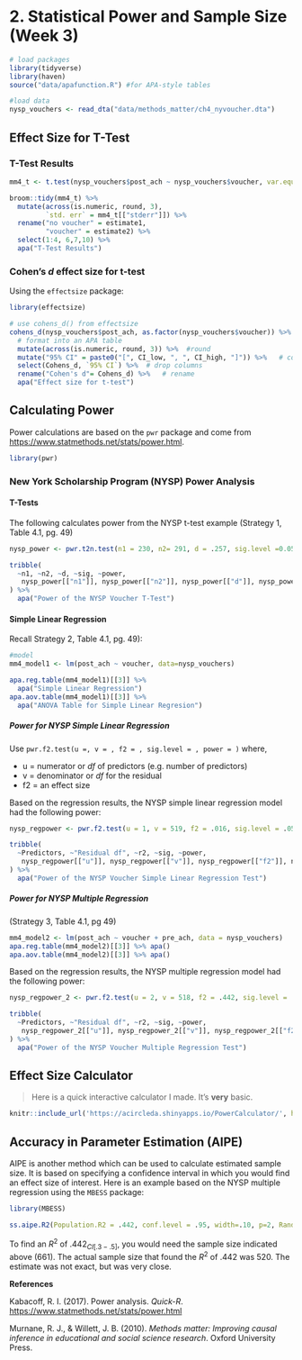 # 2. Statistical Power and Sample Size (Week 3)

```r
# load packages
library(tidyverse)
library(haven)
source("data/apafunction.R") #for APA-style tables

#load data
nysp_vouchers <- read_dta("data/methods_matter/ch4_nyvoucher.dta")
```


## Effect Size for T-Test

### T-Test Results

```r
mm4_t <- t.test(nysp_vouchers$post_ach ~ nysp_vouchers$voucher, var.equal = T)
```
```r
broom::tidy(mm4_t) %>%
  mutate(across(is.numeric, round, 3),
         `std. err` = mm4_t[["stderr"]]) %>%
  rename("no voucher" = estimate1,
         "voucher" = estimate2) %>%
  select(1:4, 6,7,10) %>%
  apa("T-Test Results")
```

### Cohen's *d* effect size for t-test

Using the `effectsize` package:

```r
library(effectsize)

# use cohens_d() from effectsize
cohens_d(nysp_vouchers$post_ach, as.factor(nysp_vouchers$voucher)) %>%
  # format into an APA table
  mutate(across(is.numeric, round, 3)) %>%  #round
  mutate("95% CI" = paste0("[", CI_low, ", ", CI_high, "]")) %>%   # combine
  select(Cohens_d, `95% CI`) %>%  # drop columns
  rename("Cohen's d"= Cohens_d) %>%   # rename
  apa("Effect size for t-test")
```

## Calculating Power

Power calculations are based on the `pwr` package and come from [https://www.statmethods.net/stats/power.html](https://www.statmethods.net/stats/power.html).

```r
library(pwr)
```

### New York Scholarship Program (NYSP) Power Analysis

#### T-Tests

The following calculates power from the NYSP t-test example (Strategy 1, Table 4.1, pg. 49)


```r
nysp_power <- pwr.t2n.test(n1 = 230, n2= 291, d = .257, sig.level =0.05, power = )
```
```r
tribble(
  ~n1, ~n2, ~d, ~sig, ~power,
   nysp_power[["n1"]], nysp_power[["n2"]], nysp_power[["d"]], nysp_power[["sig.level"]], nysp_power[["power"]]
) %>%
  apa("Power of the NYSP Voucher T-Test")

```

#### Simple Linear Regression

Recall Strategy 2, Table 4.1, pg. 49):

```r
#model
mm4_model1 <- lm(post_ach ~ voucher, data=nysp_vouchers)
```
```r
apa.reg.table(mm4_model1)[[3]] %>%
  apa("Simple Linear Regression")
apa.aov.table(mm4_model1)[[3]] %>% 
  apa("ANOVA Table for Simple Linear Regresion")
```

##### Power for NYSP Simple Linear Regression

Use `pwr.f2.test(u =, v = , f2 = , sig.level = , power = )` where,

  * u = numerator or *df* of predictors (e.g. number of predictors)
  * v = denominator or *df* for the residual
  * f2 = an effect size

Based on the regression results, the NYSP simple linear regression model had the following power:

```r
nysp_regpower <- pwr.f2.test(u = 1, v = 519, f2 = .016, sig.level = .05, power = )
```
```r
tribble(
  ~Predictors, ~"Residual df", ~r2, ~sig, ~power,
   nysp_regpower[["u"]], nysp_regpower[["v"]], nysp_regpower[["f2"]], nysp_regpower[["sig.level"]], nysp_regpower[["power"]]
) %>%
  apa("Power of the NYSP Voucher Simple Linear Regression Test")
```

##### Power for NYSP Multiple Regression

(Strategy 3, Table 4.1, pg 49)

```r
mm4_model2 <- lm(post_ach ~ voucher + pre_ach, data = nysp_vouchers)
apa.reg.table(mm4_model2)[[3]] %>% apa()
apa.aov.table(mm4_model2)[[3]] %>% apa()
```


Based on the regression results, the NYSP multiple regression model had the following power:

```r
nysp_regpower_2 <- pwr.f2.test(u = 2, v = 518, f2 = .442, sig.level = .05, power = )
```
```r
tribble(
  ~Predictors, ~"Residual df", ~r2, ~sig, ~power,
   nysp_regpower_2[["u"]], nysp_regpower_2[["v"]], nysp_regpower_2[["f2"]], nysp_regpower_2[["sig.level"]], nysp_regpower_2[["power"]]
) %>%
  apa("Power of the NYSP Voucher Multiple Regression Test")
```



## Effect Size Calculator

> Here is a quick interactive calculator I made. It's **very** basic.

```r
knitr::include_url('https://acircleda.shinyapps.io/PowerCalculator/', height = '900px')
```


## Accuracy in Parameter Estimation (AIPE)

AIPE is another method which can be used to calculate estimated sample size. It is based on specifying a confidence interval in which you would find an effect size of interest. Here is an example based on the NYSP multiple regression using the `MBESS` package:

```r
library(MBESS)

ss.aipe.R2(Population.R2 = .442, conf.level = .95, width=.10, p=2, Random.Predictors = FALSE)
```

To find an $R^2$ of .442${_{CI}}_{[.3-.5]}$, you would need the sample size indicated above (661). The actual sample size that found the $R^2$ of .442 was 520. The estimate was not exact, but was very close.

**References**

Kabacoff, R. I. (2017). Power analysis. *Quick-R*. [https://www.statmethods.net/stats/power.html](https://www.statmethods.net/stats/power.html) 

Murnane, R. J., & Willett, J. B. (2010). *Methods matter: Improving causal inference in educational and social science research*. Oxford University Press.